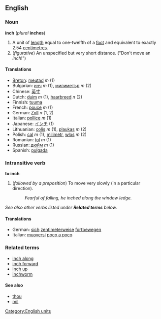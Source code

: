 ==English==
===Noun===
'''inch''' (''plural'' '''inches''')

# A unit of [[length]] equal to one-twelfth of a [[foot]] and equivalent to exactly 2.54 [[centimetre]]s.
# (''figurative'') An unspecified but very short distance.  ("Don't move an ''inch''!")

====Translations====
*[[Breton]]: [[meutad]] ''m'' (1)
*Bulgarian: [[инч]] ''m'' (1), [[милиметър]] ''m'' (2)
*Chinese: [[英寸]]
*Dutch: [[duim]] ''m'' (1), [[haarbreed]] ''n'' (2)
*Finnish: [[tuuma]]
*French: [[pouce]] ''m'' (1)
*German: [[Zoll]] ''n'' (1, 2)
*Italian: [[pollice]] ''m'' (1)
*Japanese: [[インチ]] (1)
*Lithuanian: [[colis]] ''m'' (1), [[plaukas]] ''m'' (2)
*Polish: [[cal]] ''m'' (1), [[milimetr]], [[włos]] ''m'' (2)
*Romanian: [[ţol]] ''m'' (1)
*Russian: [[дюйм]] ''m'' (1)
*Spanish: [[pulgada]]

===Intransitive verb===
'''to inch'''

# (''followed by a preposition'') To move very slowly (in a particular direction).
#:''Fearful of falling, he inched along the window ledge.''

''See also other verbs listed under '''Related terms''' below.''

====Translations====
*German: [[sich]] [[zentimeterweise]] [[fortbewegen]]
*Italian: [[muoversi]] [[poco a poco]]

===Related terms===
*[[inch along]]
*[[inch forward]]
*[[inch up]]
*[[inchworm]]

====See also====
*[[thou]]
*[[mil]]

[[Category:English units]]